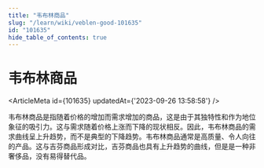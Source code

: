 ```yaml
---
title: "韦布林商品"
slug: "/learn/wiki/veblen-good-101635"
id: "101635"
hide_table_of_contents: true
---
```



# 韦布林商品

<ArticleMeta id={101635} updatedAt={'2023-09-26 13:58:58'} />
<div className='border-solid border-b border-t-0 my-4 border-[var(--ifm-color-gray-300)]' />

韦布林商品是指随着价格的增加而需求增加的商品，这是由于其独特性和作为地位象征的吸引力。这与需求随着价格上涨而下降的现状相反。因此，韦布林商品的需求曲线呈上升趋势，而不是典型的下降趋势。韦布林商品通常是高质量、令人向往的产品。这与吉芬商品形成对比，吉芬商品也具有上升趋势的曲线，但是是一种非奢侈品，没有易得替代品。
